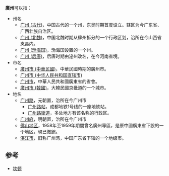 '''廣州'''可以指：
*州名
**[[广州_(古代)|广州 (古代)]]，中国古代的一个州，东吴时期首度设立。辖区为今广东省、广西壮族自治区。
**[[广州_(北魏)|广州 (北魏)]]，中国北魏时期从肆州拆分的一个行政区划，治所在今山西省岚县内。
**[[广州_(渤海国)|广州 (渤海国)]]，渤海国设置的一个州。
**[[广州_(后唐)|广州 (后唐)]]，后唐时期由泌州改名，在今河南省境。
*市名
**[[廣州市_(中華民國)|廣州市 (中華民國)]]，中華民國時期的廣州市。
**[[广州市_(中华人民共和国直辖市)|广州市 (中华人民共和国直辖市)]]
**[[广州市|广州市]]，中華人民共和國廣東省的省會。
**[[廣州市_(韓國)|廣州市 (韓國)]]，大韓民國京畿道的一个城市。
*地名
**[[广州路|广州路]]，元朝置，治所在今广州市
***[[广州路站|广州路站]]，成都地铁1号线的一座地铁站。
***[[广州路街道|广州路街道]]，多处地方有该名称的行政区。
**[[广州府|广州府]]，明朝置，治所在今广州市
**[[佛山地区|佛山地区]]，1958年至1959年期間曾名廣州專區，是原中國廣東省下設的一个地区，現已撤銷。
**[[湛江市|湛江市]]，旧称广州湾，中国广东省下辖的一个地级市。

==参考==
*[[坎顿|坎顿]]
{{Disambiguation|Cat=二字州名消歧义|G}}